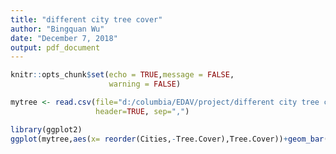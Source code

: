 ---
title: "different city tree cover"
author: "Bingquan Wu"
date: "December 7, 2018"
output: pdf_document
---

```{r setup, include=FALSE}
knitr::opts_chunk$set(echo = TRUE,message = FALSE,
                      warning = FALSE)
```



```{r}
mytree <- read.csv(file="d:/columbia/EDAV/project/different city tree cover.csv",
                   header=TRUE, sep=",")

library(ggplot2)
ggplot(mytree,aes(x= reorder(Cities,-Tree.Cover),Tree.Cover))+geom_bar(aes(y=Tree.Cover),stat='identity')+labs(title="Different city tree cover rate in US",x="city", y = "Tree cover rate (%)")
```
